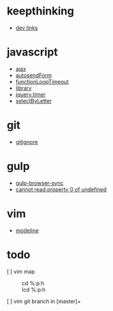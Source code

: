 = keepthinking =
* [[dev links]]

= javascript =
* [[ajax]]
* [[autosendForm]]
* [[functionLoopTimeout]]
* [[library]]
* [[jquery.timer]]
* [[selectByLetter]]

= git =
* [[gitignore]]

= gulp =
* [[gulp-browser-sync]]
* [[cannot read property 0 of undefined]]

= vim =
* [[modeline]]

= todo =
[ ] vim map
:cd %:p:h
:lcd %:p:h


[ ] vim git branch in [master]+
